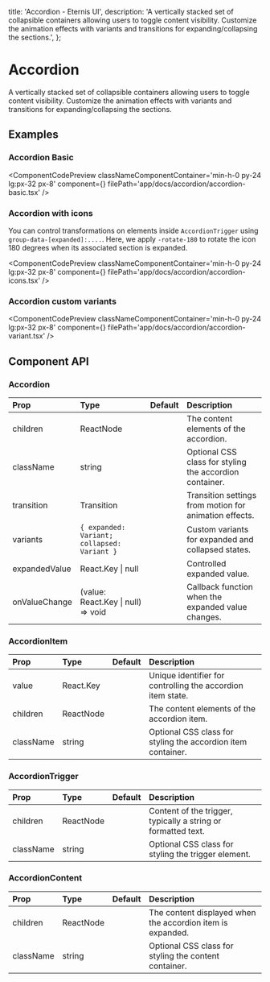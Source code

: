   title: 'Accordion - Eternis UI',
  description:
    'A vertically stacked set of collapsible containers allowing users to toggle content visibility. Customize the animation effects with variants and transitions for expanding/collapsing the sections.',
};


# Accordion

A vertically stacked set of collapsible containers allowing users to toggle content visibility. Customize the animation effects with variants and transitions for expanding/collapsing the sections.

## Examples

### Accordion Basic

<ComponentCodePreview
  classNameComponentContainer='min-h-0 py-24 lg:px-32 px-8'
  component={<AccordionBasic />}
  filePath='app/docs/accordion/accordion-basic.tsx'
/>


### Accordion with icons

You can control transformations on elements inside `AccordionTrigger` using `group-data-[expanded]:....`.
Here, we apply `-rotate-180` to rotate the icon 180 degrees when its associated section is expanded.

<ComponentCodePreview
  classNameComponentContainer='min-h-0 py-24 lg:px-32 px-8'
  component={<AccordionIcons />}
  filePath='app/docs/accordion/accordion-icons.tsx'
/>

### Accordion custom variants

<ComponentCodePreview
  classNameComponentContainer='min-h-0 py-24 lg:px-32 px-8'
  component={<AccordionVariant />}
  filePath='app/docs/accordion/accordion-variant.tsx'
/>

## Component API

### Accordion

| Prop          | Type                                        | Default | Description                                             |
| :------------ | :------------------------------------------ | :------ | :------------------------------------------------------ |
| children      | ReactNode                                   |         | The content elements of the accordion.                  |
| className     | string                                      |         | Optional CSS class for styling the accordion container. |
| transition    | Transition                                  |         | Transition settings from motion for animation effects.  |
| variants      | `{ expanded: Variant; collapsed: Variant }` |         | Custom variants for expanded and collapsed states.      |
| expandedValue | React.Key \| null                           |         | Controlled expanded value.                              |
| onValueChange | (value: React.Key \| null) => void          |         | Callback function when the expanded value changes.      |

### AccordionItem

| Prop      | Type      | Default | Description                                                  |
| :-------- | :-------- | :------ | :----------------------------------------------------------- |
| value     | React.Key |         | Unique identifier for controlling the accordion item state.  |
| children  | ReactNode |         | The content elements of the accordion item.                  |
| className | string    |         | Optional CSS class for styling the accordion item container. |

### AccordionTrigger

| Prop      | Type      | Default | Description                                                   |
| :-------- | :-------- | :------ | :------------------------------------------------------------ |
| children  | ReactNode |         | Content of the trigger, typically a string or formatted text. |
| className | string    |         | Optional CSS class for styling the trigger element.           |

### AccordionContent

| Prop      | Type      | Default | Description                                                |
| :-------- | :-------- | :------ | :--------------------------------------------------------- |
| children  | ReactNode |         | The content displayed when the accordion item is expanded. |
| className | string    |         | Optional CSS class for styling the content container.      |
